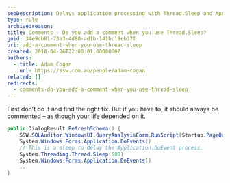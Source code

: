 ```yaml
---
seoDescription: Delays application processing with Thread.Sleep and Application.DoEvents in .NET code.
type: rule
archivedreason:
title: Comments - Do you add a comment when you use Thread.Sleep?
guid: 34e9cb81-73a3-4d80-ad1b-141bc19eb37f
uri: add-a-comment-when-you-use-thread-sleep
created: 2018-04-26T22:00:01.0000000Z
authors:
  - title: Adam Cogan
    url: https://ssw.com.au/people/adam-cogan
related: []
redirects:
  - comments-do-you-add-a-comment-when-you-use-thread-sleep
---
```


First don’t do it and find the right fix. But if you have to, it should always be commented – as though your life depended on it.
```cs
public DialogResult RefreshSchema() {
    SSW.SQLAuditor.WindowsUI.QueryAnalysisForm.RunScript(Startup.PageQueryAnalyzer.txtScript.Text)
    System.Windows.Forms.Application.DoEvents()
    // This is a sleep to delay the Application.DoEvent process.
    System.Threading.Thread.Sleep(500)
    System.Windows.Forms.Application.DoEvents()
    ...
}
```